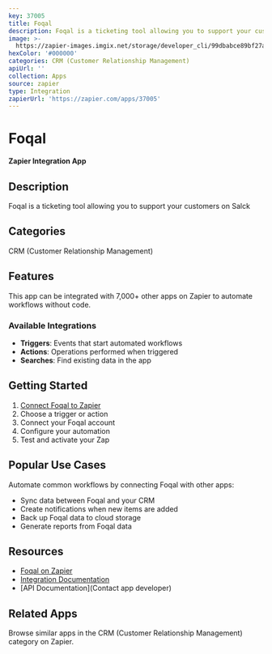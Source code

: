 ```yaml
---
key: 37005
title: Foqal
description: Foqal is a ticketing tool allowing you to support your customers on Salck
image: >-
  https://zapier-images.imgix.net/storage/developer_cli/99dbabce89bf27a217fb256c8a0c5e5b.png?auto=format%2Ccompress&ixlib=python-3.0.0&q=50
hexColor: '#000000'
categories: CRM (Customer Relationship Management)
apiUrl: ''
collection: Apps
source: zapier
type: Integration
zapierUrl: 'https://zapier.com/apps/37005'
---
```

# Foqal

**Zapier Integration App**

## Description

Foqal is a ticketing tool allowing you to support your customers on Salck

## Categories

CRM (Customer Relationship Management)

## Features

This app can be integrated with 7,000+ other apps on Zapier to automate workflows without code.

### Available Integrations

- **Triggers**: Events that start automated workflows
- **Actions**: Operations performed when triggered
- **Searches**: Find existing data in the app

## Getting Started

1. [Connect Foqal to Zapier](https://zapier.com/apps/37005)
2. Choose a trigger or action
3. Connect your Foqal account
4. Configure your automation
5. Test and activate your Zap

## Popular Use Cases

Automate common workflows by connecting Foqal with other apps:

- Sync data between Foqal and your CRM
- Create notifications when new items are added
- Back up Foqal data to cloud storage
- Generate reports from Foqal data

## Resources

- [Foqal on Zapier](https://zapier.com/apps/37005)
- [Integration Documentation](https://zapier.com/apps/37005/integrations)
- [API Documentation](Contact app developer)

## Related Apps

Browse similar apps in the CRM (Customer Relationship Management) category on Zapier.
